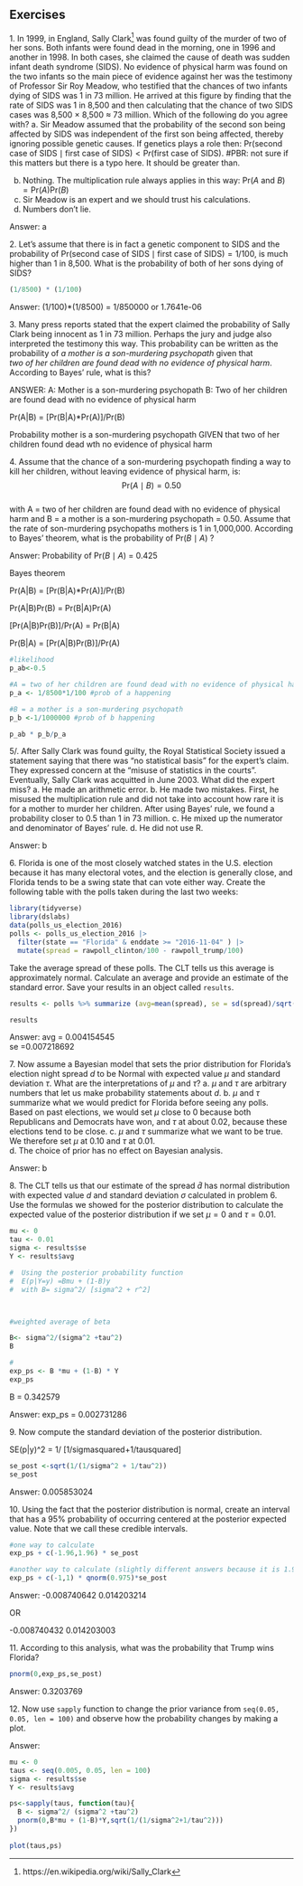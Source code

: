 ## Exercises 
1\. In 1999, in England, Sally Clark^[https://en.wikipedia.org/wiki/Sally_Clark] was found guilty of the murder of two of her sons. Both infants were found dead in the morning, one in 1996 and another in 1998. In both cases, she claimed the cause of death was sudden infant death syndrome (SIDS). No evidence of physical harm was found on the two infants so the main piece of evidence against her was the testimony of Professor Sir Roy Meadow, who testified that the chances of two infants dying of SIDS was 1 in 73 million. He arrived at this figure by finding that the rate of SIDS was 1 in 8,500 and then calculating that the chance of two SIDS cases was 8,500 $\times$ 8,500 $\approx$ 73 million. Which of the following do you agree with? 
a. Sir Meadow assumed that the probability of the second son being affected by SIDS was independent of the first son being affected, thereby ignoring possible genetic causes. If genetics plays a role then: $\mbox{Pr}(\mbox{second case of SIDS} \mid \mbox{first case of SIDS}) < \mbox{P}r(\mbox{first case of SIDS})$. 
#PBR: not sure if this matters but there is a typo here. It should be greater than.

b. Nothing. The multiplication rule always applies in this way: $\mbox{Pr}(A \mbox{ and } B) =\mbox{Pr}(A)\mbox{Pr}(B)$ 
c. Sir Meadow is an expert and we should trust his calculations. 
d. Numbers don't lie. 

Answer: a

2\. Let's assume that there is in fact a genetic component to SIDS and the probability of $\mbox{Pr}(\mbox{second case of SIDS} \mid \mbox{first case of SIDS}) = 1/100$, is much higher than 1 in 8,500. What is the probability of both of her sons dying of SIDS? 

```r
(1/8500) * (1/100)
```

Answer: (1/100)*(1/8500) = 1/850000 or 1.7641e-06

3\. Many press reports stated that the expert claimed the probability of Sally Clark being innocent as 1 in 73 million. Perhaps the jury and judge also interpreted the testimony this way. This probability can be written as the probability of _a mother is a son-murdering psychopath_ given that  
_two of her children are found dead with no evidence of physical harm_.  
According to Bayes' rule, what is this? 

ANSWER:
A: Mother is a son-murdering psychopath
B: Two of her children are found dead with no evidence of physical harm 

Pr(A|B) = [Pr(B|A)*Pr(A)]/Pr(B)


Probability mother is a son-murdering psychopath GIVEN that two of her children found dead wth no evidence of physical harm 

4\. Assume that the chance of a son-murdering psychopath finding a way to kill her children, without leaving evidence of physical harm, is: 
$$ 
\mbox{Pr}(A \mid B) = 0.50 
$$  
with A = two of her children are found dead with no evidence of physical harm and B = a mother is a son-murdering psychopath = 0.50. Assume that the rate of son-murdering psychopaths mothers is 1 in 1,000,000.     According to Bayes' theorem, what is the probability of $\mbox{Pr}(B \mid A)$ ? 

Answer: Probability of $\mbox{Pr}(B \mid A)$ = 0.425

Bayes theorem

  Pr(A|B) = [Pr(B|A)*Pr(A)]/Pr(B)
  
  Pr(A|B)Pr(B) = Pr(B|A)Pr(A)
  
  [Pr(A|B)Pr(B)]/Pr(A) = Pr(B|A)
  
  Pr(B|A) = [Pr(A|B)Pr(B)]/Pr(A)

```r
#likelihood
p_ab<-0.5

#A = two of her children are found dead with no evidence of physical harm
p_a <- 1/8500*1/100 #prob of a happening 

#B = a mother is a son-murdering psychopath
p_b <-1/1000000 #prob of b happening 

p_ab * p_b/p_a


```


5/. After Sally Clark was found guilty, the Royal Statistical Society issued a statement saying that there was "no statistical basis" for the expert's claim. They expressed concern at the "misuse of statistics in the courts". Eventually, Sally Clark was acquitted in June 2003. What did the expert miss? 
a. He made an arithmetic error. 
b. He made two mistakes. First, he misused the multiplication rule and did not take into account how rare it is for a mother to murder her children. After using Bayes' rule, we found a probability closer to 0.5 than 1 in 73 million. 
c. He mixed up the numerator and denominator of Bayes' rule. 
d. He did not use R. 

Answer: b


6\. Florida is one of the most closely watched states in the U.S. election because it has many electoral votes, and the election is generally close, and Florida tends to be a swing state that can vote either way. Create the following table with the polls taken during the last two weeks: 
```r
library(tidyverse) 
library(dslabs) 
data(polls_us_election_2016) 
polls <- polls_us_election_2016 |>  
  filter(state == "Florida" & enddate >= "2016-11-04" ) |>  
  mutate(spread = rawpoll_clinton/100 - rawpoll_trump/100) 
``` 
Take the average spread of these polls. The CLT tells us this average is approximately normal. Calculate an average and provide an estimate of the standard error. Save your results in an object called `results`. 

```r
results <- polls %>% summarize (avg=mean(spread), se = sd(spread)/sqrt(n()))

results

```

Answer:
avg = 0.004154545	
se =0.007218692

7\. Now assume a Bayesian model that sets the prior distribution for Florida's election night spread $d$ to be Normal with expected value $\mu$ and standard deviation $\tau$. What are the interpretations of $\mu$ and $\tau$? 
a. $\mu$ and $\tau$ are arbitrary numbers that let us make probability statements about $d$. 
b. $\mu$ and $\tau$ summarize what we would predict for Florida before seeing any polls. Based on past elections, we would set $\mu$ close to 0 because both Republicans and Democrats have won, and $\tau$ at about $0.02$, because these elections tend to be close. 
c. $\mu$ and $\tau$ summarize what we want to be true. We therefore set $\mu$ at $0.10$ and $\tau$ at $0.01$.  
d. The choice of prior has no effect on Bayesian analysis. 

Answer: b

8\. The CLT tells us that our estimate of the spread $\hat{d}$ has normal distribution with expected value $d$ and standard deviation $\sigma$ calculated in problem 6. Use the formulas we showed for the posterior distribution to calculate the expected value of the posterior distribution if we set $\mu = 0$ and $\tau = 0.01$. 

```r
mu <- 0 
tau <- 0.01
sigma <- results$se
Y <- results$avg

#  Using the posterior probability function
#  E(p|Y=y) =Bmu + (1-B)y
#  with B= sigma^2/ [sigma^2 + r^2]



#weighted average of beta

B<- sigma^2/(sigma^2 +tau^2)
B

#
exp_ps <- B *mu + (1-B) * Y
exp_ps

```

B = 0.342579

Answer: 
exp_ps = 0.002731286


9\. Now compute the standard deviation of the posterior distribution. 


SE(p|y)^2 = 1/ [1/sigmasquared+1/tausquared]

```r
se_post <-sqrt(1/(1/sigma^2 + 1/tau^2))
se_post
```

Answer: 0.005853024

10\. Using the fact that the posterior distribution is normal, create an interval that has a 95% probability of occurring centered at the posterior expected value. Note that we call these credible intervals. 

```r
#one way to calculate
exp_ps + c(-1.96,1.96) * se_post

#another way to calculate (slightly different answers because it is 1.95...)
exp_ps + c(-1,1) * qnorm(0.975)*se_post

```

Answer: -0.008740642  0.014203214

OR

-0.008740432  0.014203003

11\. According to this analysis, what was the probability that Trump wins Florida? 

```r
pnorm(0,exp_ps,se_post)

```

Answer: 0.3203769

12\. Now use `sapply` function to change the prior variance from `seq(0.05, 0.05, len = 100)` and observe how the probability changes by making a plot. 

Answer:

```r
mu <- 0
taus <- seq(0.005, 0.05, len = 100)
sigma <- results$se
Y <- results$avg

ps<-sapply(taus, function(tau){
  B <- sigma^2/ (sigma^2 +tau^2)
  pnorm(0,B*mu + (1-B)*Y,sqrt(1/(1/sigma^2+1/tau^2)))
})
  
plot(taus,ps)

```



